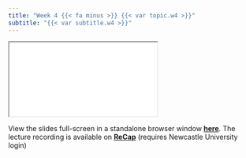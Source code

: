 ```yaml
---
title: "Week 4 {{< fa minus >}} {{< var topic.w4 >}}"
subtitle: "{{< var subtitle.w4 >}}"
---
```


:::{.column-page-right}

```{=html}
<iframe class="slide-deck" src="{{< var slides.w4 >}}"></iframe>
```

View the slides full-screen in a standalone browser window [**here**]({{< var slides.w4 >}}){target="_blank"}. The lecture recording is available on [**ReCap**](https://campus.recap.ncl.ac.uk/Panopto/Pages/Sessions/List.aspx#folderID=%22699937e9-4554-40ed-8e00-af8d00092271%22){target="_blank"} (requires Newcastle University login)
:::
